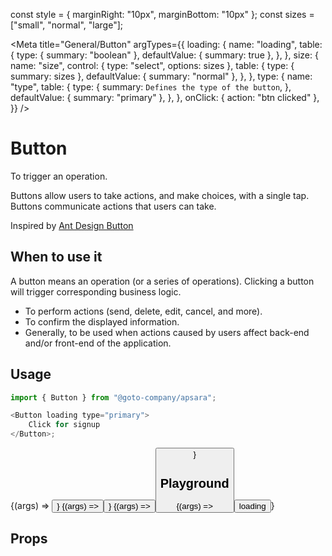 const style = { marginRight: "10px", marginBottom: "10px" };
const sizes = ["small", "normal", "large"];

<Meta
    title="General/Button"
    argTypes={{
        loading: {
            name: "loading",
            table: {
                type: { summary: "boolean" },
                defaultValue: { summary: true },
            },
        },
        size: {
            name: "size",
            control: { type: "select", options: sizes },
            table: {
                type: { summary: sizes },
                defaultValue: { summary: "normal" },
            },
        },
        type: {
            name: "type",
            table: {
                type: {
                    summary: `Defines the type of the button`,
                },
                defaultValue: { summary: "primary" },
            },
        },
        onClick: { action: "btn clicked" },
    }}
/>

# Button

To trigger an operation.

Buttons allow users to take actions, and make choices, with a single tap. Buttons communicate actions that users can take.

Inspired by [Ant Design Button](https://ant.design/components/button/)

## When to use it

A button means an operation (or a series of operations). Clicking a button will trigger corresponding business logic.

-   To perform actions (send, delete, edit, cancel, and more).
-   To confirm the displayed information.
-   Generally, to be used when actions caused by users affect back-end and/or front-end of the application.

## Usage

```js
import { Button } from "@goto-company/apsara";

<Button loading type="primary">
    Click for signup
</Button>;
```

<Canvas>
    <Story
        name="small button"
        args={{
            type: "primary",
            children: "small button",
            size: "small",
            disabled: false,
            style,
            href:""
        }}
    >
        {(args) => <Button {...args} />}
    </Story>
    <Story
        name="normal button"
        args={{
            type: "primary",
            children: "Button",
            disabled: false,
        }}
    >
        {(args) => <Button {...args} />}
    </Story>
    <Story
        name="large button"
        args={{
            type: "primary",
            children: "large button",
            size: "large",
            disabled: false,
            style,
        }}
    >
        {(args) => <Button {...args} />}
    </Story>
</Canvas>

## Playground


<Preview>
    <Story
        name="loading"
        args={{
            loading: true,
            type: "primary",
            disabled: false,
            block: false,
        }}
    >
        {(args) => <Button {...args}>loading</Button>}
    </Story>
</Preview>

<ArgsTable story="loading" />

## Props

<ArgsTable of={ButtonTemplate} />
